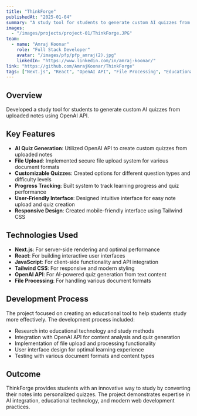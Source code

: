 ```yaml
---
title: "ThinkForge"
publishedAt: "2025-01-04"
summary: "A study tool for students to generate custom AI quizzes from uploaded notes using OpenAI API."
images:
  - "/images/projects/project-01/ThinkForge.JPG"
team:
  - name: "Amraj Koonar"
    role: "Full Stack Developer"
    avatar: "/images/pfp/pfp_amraj(2).jpg"
    linkedIn: "https://www.linkedin.com/in/amraj-koonar/"
link: "https://github.com/AmrajKoonar/ThinkForge"
tags: ["Next.js", "React", "OpenAI API", "File Processing", "Educational Tech", "Tailwind CSS"]
---
```


## Overview

Developed a study tool for students to generate custom AI quizzes from uploaded notes using OpenAI API.

## Key Features

- **AI Quiz Generation**: Utilized OpenAI API to create custom quizzes from uploaded notes
- **File Upload**: Implemented secure file upload system for various document formats
- **Customizable Quizzes**: Created options for different question types and difficulty levels
- **Progress Tracking**: Built system to track learning progress and quiz performance
- **User-Friendly Interface**: Designed intuitive interface for easy note upload and quiz creation
- **Responsive Design**: Created mobile-friendly interface using Tailwind CSS

## Technologies Used

- **Next.js**: For server-side rendering and optimal performance
- **React**: For building interactive user interfaces
- **JavaScript**: For client-side functionality and API integration
- **Tailwind CSS**: For responsive and modern styling
- **OpenAI API**: For AI-powered quiz generation from text content
- **File Processing**: For handling various document formats

## Development Process

The project focused on creating an educational tool to help students study more effectively. The development process included:

- Research into educational technology and study methods
- Integration with OpenAI API for content analysis and quiz generation
- Implementation of file upload and processing functionality
- User interface design for optimal learning experience
- Testing with various document formats and content types

## Outcome

ThinkForge provides students with an innovative way to study by converting their notes into personalized quizzes. The project demonstrates expertise in AI integration, educational technology, and modern web development practices. 